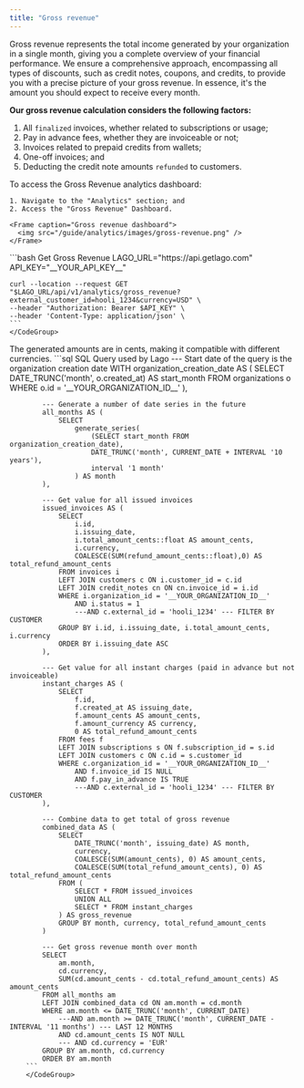 ```yaml
---
title: "Gross revenue"
---
```


Gross revenue represents the total income generated by your organization in a single month, giving you a complete overview of your financial performance.
We ensure a comprehensive approach, encompassing all types of discounts, such as credit notes, coupons, and credits, to provide you with a precise picture of your gross revenue.
In essence, it's the amount you should expect to receive every month.

**Our gross revenue calculation considers the following factors:**

1. All `finalized` invoices, whether related to subscriptions or usage;
2. Pay in advance fees, whether they are invoiceable or not;
3. Invoices related to prepaid credits from wallets;
4. One-off invoices; and
5. Deducting the credit note amounts `refunded` to customers.

<Tabs>
  <Tab title="Dashboard"> 
    To access the Gross Revenue analytics dashboard:

    1. Navigate to the "Analytics" section; and
    2. Access the "Gross Revenue" Dashboard.

    <Frame caption="Gross revenue dashboard">
      <img src="/guide/analytics/images/gross-revenue.png" />
    </Frame>

   </Tab>
     <Tab title="API">
    <CodeGroup>
    ```bash Get Gross Revenue 
    LAGO_URL="https://api.getlago.com"
    API_KEY="__YOUR_API_KEY__"

    curl --location --request GET "$LAGO_URL/api/v1/analytics/gross_revenue?external_customer_id=hooli_1234&currency=USD" \
    --header "Authorization: Bearer $API_KEY" \
    --header 'Content-Type: application/json' \
    ```
    </CodeGroup>
  </Tab>
    <Tab title="SQL Query">
        <Info>
        The generated amounts are in cents, making it compatible with different currencies.
        </Info>
        <CodeGroup>
        ```sql SQL Query used by Lago
            --- Start date of the query is the organization creation date
            WITH organization_creation_date AS (
                SELECT
                    DATE_TRUNC('month', o.created_at) AS start_month
                FROM organizations o
                WHERE o.id = '__YOUR_ORGANIZATION_ID__'
            ),

            --- Generate a number of date series in the future
            all_months AS (
                SELECT
                    generate_series(
                        (SELECT start_month FROM organization_creation_date),
                        DATE_TRUNC('month', CURRENT_DATE + INTERVAL '10 years'), 
                        interval '1 month'
                    ) AS month
            ),

            --- Get value for all issued invoices
            issued_invoices AS (
                SELECT
                    i.id,
                    i.issuing_date,
                    i.total_amount_cents::float AS amount_cents,
                    i.currency,
                    COALESCE(SUM(refund_amount_cents::float),0) AS total_refund_amount_cents
                FROM invoices i
                LEFT JOIN customers c ON i.customer_id = c.id
                LEFT JOIN credit_notes cn ON cn.invoice_id = i.id
                WHERE i.organization_id = '__YOUR_ORGANIZATION_ID__'
                    AND i.status = 1
                    ---AND c.external_id = 'hooli_1234' --- FILTER BY CUSTOMER
                GROUP BY i.id, i.issuing_date, i.total_amount_cents, i.currency
                ORDER BY i.issuing_date ASC
            ),

            --- Get value for all instant charges (paid in advance but not invoiceable)
            instant_charges AS (
                SELECT
                    f.id,
                    f.created_at AS issuing_date,
                    f.amount_cents AS amount_cents,
                    f.amount_currency AS currency,
                    0 AS total_refund_amount_cents
                FROM fees f
                LEFT JOIN subscriptions s ON f.subscription_id = s.id
                LEFT JOIN customers c ON c.id = s.customer_id
                WHERE c.organization_id = '__YOUR_ORGANIZATION_ID__'
                    AND f.invoice_id IS NULL
                    AND f.pay_in_advance IS TRUE
                    ---AND c.external_id = 'hooli_1234' --- FILTER BY CUSTOMER
            ),

            --- Combine data to get total of gross revenue
            combined_data AS (
                SELECT
                    DATE_TRUNC('month', issuing_date) AS month,
                    currency,
                    COALESCE(SUM(amount_cents), 0) AS amount_cents,
                    COALESCE(SUM(total_refund_amount_cents), 0) AS total_refund_amount_cents
                FROM (
                    SELECT * FROM issued_invoices
                    UNION ALL
                    SELECT * FROM instant_charges
                ) AS gross_revenue
                GROUP BY month, currency, total_refund_amount_cents
            )

            --- Get gross revenue month over month
            SELECT
                am.month,
                cd.currency,
                SUM(cd.amount_cents - cd.total_refund_amount_cents) AS amount_cents
            FROM all_months am
            LEFT JOIN combined_data cd ON am.month = cd.month
            WHERE am.month <= DATE_TRUNC('month', CURRENT_DATE)
                ---AND am.month >= DATE_TRUNC('month', CURRENT_DATE - INTERVAL '11 months') --- LAST 12 MONTHS
                AND cd.amount_cents IS NOT NULL
                --- AND cd.currency = 'EUR'
            GROUP BY am.month, cd.currency
            ORDER BY am.month
        ```
        </CodeGroup>

  </Tab>
</Tabs>
